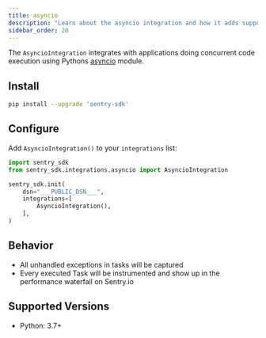 ```yaml
---
title: asyncio
description: "Learn about the asyncio integration and how it adds support for applications the asyncio module."
sidebar_order: 20
---
```


The `AsyncioIntegration` integrates with applications doing concurrent code execution using Pythons [asyncio](https://docs.python.org/3/library/asyncio.html) module.

## Install

```bash
pip install --upgrade 'sentry-sdk'
```

## Configure

Add `AsyncioIntegration()` to your `integrations` list:

<SignInNote />

```python
import sentry_sdk
from sentry_sdk.integrations.asyncio import AsyncioIntegration

sentry_sdk.init(
    dsn="___PUBLIC_DSN___",
    integrations=[
        AsyncioIntegration(),
    ],
)
```

## Behavior

- All unhandled exceptions in tasks will be captured
- Every executed Task will be instrumented and show up in the performance waterfall on Sentry.io

## Supported Versions

- Python: 3.7+
